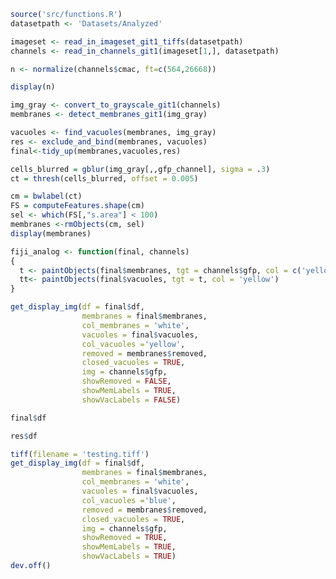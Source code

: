 
```r
source('src/functions.R')
datasetpath <- 'Datasets/Analyzed'
```


```r
imageset <- read_in_imageset_git1_tiffs(datasetpath)
channels <- read_in_channels_git1(imageset[1,], datasetpath)
```


```r
n <- normalize(channels$cmac, ft=c(564,26668))
```


```r
display(n)
```

```r

img_gray <- convert_to_grayscale_git1(channels)
membranes <- detect_membranes_git1(img_gray)

vacuoles <- find_vacuoles(membranes, img_gray)
res <- exclude_and_bind(membranes, vacuoles)
final<-tidy_up(membranes,vacuoles,res)
```

```r
cells_blurred = gblur(img_gray[,,gfp_channel], sigma = .3)
ct = thresh(cells_blurred, offset = 0.005)

cm = bwlabel(ct)
FS = computeFeatures.shape(cm)
sel <- which(FS[,"s.area"] < 100)
membranes <-rmObjects(cm, sel)
display(membranes)
```




```r
fiji_analog <- function(final, channels)
{
  t <- paintObjects(final$membranes, tgt = channels$gfp, col = c('yellow','yellow'))
  tt<- paintObjects(final$vacuoles, tgt = t, col = 'yellow')
}
```


```r
get_display_img(df = final$df,
                membranes = final$membranes, 
                col_membranes = 'white', 
                vacuoles = final$vacuoles, 
                col_vacuoles ='yellow', 
                removed = membranes$removed,
                closed_vacuoles = TRUE, 
                img = channels$gfp, 
                showRemoved = FALSE, 
                showMemLabels = TRUE, 
                showVacLabels = FALSE)
```

```r
final$df
```


```r
res$df

```

```r
tiff(filename = 'testing.tiff')
get_display_img(df = final$df,
                membranes = final$membranes, 
                col_membranes = 'white', 
                vacuoles = final$vacuoles, 
                col_vacuoles ='blue', 
                removed = membranes$removed,
                closed_vacuoles = TRUE, 
                img = channels$gfp, 
                showRemoved = TRUE, 
                showMemLabels = TRUE, 
                showVacLabels = TRUE)
dev.off()

```













